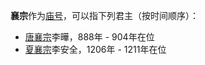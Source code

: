 '''襄宗'''作为[[庙号|庙号]]，可以指下列君主（按时间顺序）：

* [[唐襄宗|唐襄宗]]李曄，888年 - 904年在位
* [[夏襄宗|夏襄宗]]李安全，1206年 - 1211年在位

{{disambig|cat=庙号消歧义}}